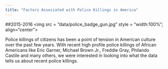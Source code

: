 ```yaml
---
title: "Factors Associated with Police Killings in America"
---
```

##2015-2016
<img src = "data/police_badge_gun.jpg" style = "width:100%"; align="center">

Police killings of citizens has been a point of tension in American culture over the past few years. With recent high profile police killings of African Americans like Eric Garner, Michael Brown Jr., Freddie Gray, Philando Castile and many others, we were interested in looking into what the data tells us about recent police killings. 